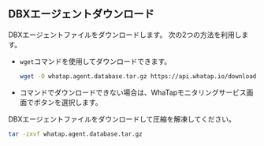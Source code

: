 ## DBXエージェントダウンロード

DBXエージェントファイルをダウンロードします。 次の2つの方法を利用します。

- `wget`コマンドを使用してダウンロードできます。

  ```bash title="BASH"
  wget -O whatap.agent.database.tar.gz https://api.whatap.io/download/agent/whata.agent.database.tar.gz
  ```

- コマンドでダウンロードできない場合は、WhaTapモニタリングサービス画面で<Cmdname sid="download" className="uitext" />ボタンを選択します。

DBXエージェントファイルをダウンロードして圧縮を解凍してください。

```bash title="BASH"
tar -zxvf whatap.agent.database.tar.gz
```
